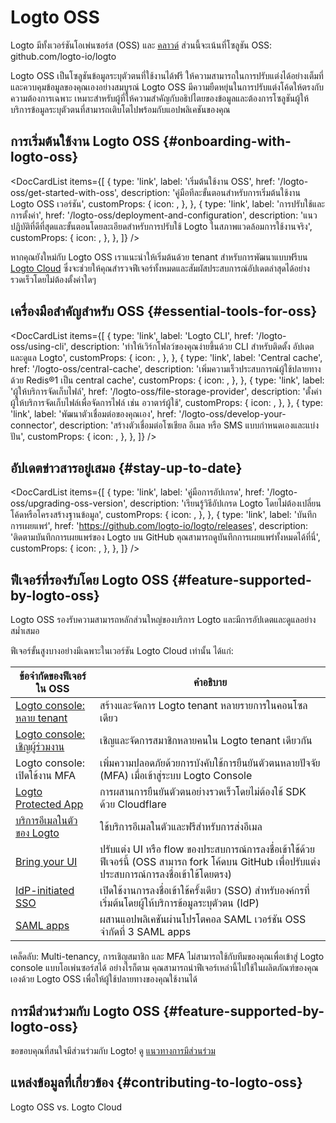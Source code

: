 
# Logto OSS

Logto มีทั้งเวอร์ชันโอเพ่นซอร์ส (OSS) และ [คลาวด์](/logto-cloud) ส่วนนี้จะเน้นที่โซลูชัน OSS: <Url href="https://github.com/logto-io/logto">github.com/logto-io/logto</Url>

Logto OSS เป็นโซลูชันข้อมูลระบุตัวตนที่ใช้งานได้ฟรี ให้ความสามารถในการปรับแต่งได้อย่างเต็มที่และควบคุมข้อมูลของคุณเองอย่างสมบูรณ์ Logto OSS มีความยืดหยุ่นในการปรับแต่งโค้ดให้ตรงกับความต้องการเฉพาะ เหมาะสำหรับผู้ที่ให้ความสำคัญกับอธิปไตยของข้อมูลและต้องการโซลูชันผู้ให้บริการข้อมูลระบุตัวตนที่สามารถเติบโตไปพร้อมกับแอปพลิเคชันของคุณ

## การเริ่มต้นใช้งาน Logto OSS \{#onboarding-with-logto-oss}

<DocCardList
  items={[
    {
      type: 'link',
      label: 'เริ่มต้นใช้งาน OSS',
      href: '/logto-oss/get-started-with-oss',
      description: 'คู่มือทีละขั้นตอนสำหรับการเริ่มต้นใช้งาน Logto OSS เวอร์ชัน',
      customProps: {
        icon: <RocketIcon />,
      },
    },
    {
      type: 'link',
      label: 'การปรับใช้และการตั้งค่า',
      href: '/logto-oss/deployment-and-configuration',
      description:
        'แนวปฏิบัติที่ดีที่สุดและขั้นตอนโดยละเอียดสำหรับการปรับใช้ Logto ในสภาพแวดล้อมการใช้งานจริง',
      customProps: {
        icon: <GearIcon />,
      },
    },
  ]}
/>

<Admonition type="tip" title="ต้องการเริ่มต้นอย่างรวดเร็ว?">

หากคุณยังใหม่กับ Logto OSS เราแนะนำให้เริ่มต้นด้วย tenant สำหรับการพัฒนาแบบฟรีบน [Logto Cloud](https://cloud.logto.io) ซึ่งจะช่วยให้คุณสำรวจฟีเจอร์ทั้งหมดและสัมผัสประสบการณ์อัปเดตล่าสุดได้อย่างรวดเร็วโดยไม่ต้องตั้งค่าใดๆ

</Admonition>

## เครื่องมือสำคัญสำหรับ OSS \{#essential-tools-for-oss}

<DocCardList
  items={[
    {
      type: 'link',
      label: 'Logto CLI',
      href: '/logto-oss/using-cli',
      description: 'ทำให้เวิร์กโฟลว์ของคุณง่ายขึ้นด้วย CLI สำหรับติดตั้ง อัปเดต และดูแล Logto',
      customProps: {
        icon: <CliIcon />,
      },
    },
    {
      type: 'link',
      label: 'Central cache',
      href: '/logto-oss/central-cache',
      description: 'เพิ่มความเร็วประสบการณ์ผู้ใช้ปลายทางด้วย Redis®1 เป็น central cache',
      customProps: {
        icon: <CentralCacheIcon />,
      },
    },
    {
      type: 'link',
      label: 'ผู้ให้บริการจัดเก็บไฟล์',
      href: '/logto-oss/file-storage-provider',
      description: 'ตั้งค่าผู้ให้บริการจัดเก็บไฟล์เพื่อจัดการไฟล์ เช่น อวาตาร์ผู้ใช้',
      customProps: {
        icon: <FileStorageIcon />,
      },
    },
    {
      type: 'link',
      label: 'พัฒนาตัวเชื่อมต่อของคุณเอง',
      href: '/logto-oss/develop-your-connector',
      description: 'สร้างตัวเชื่อมต่อโซเชียล อีเมล หรือ SMS แบบกำหนดเองและแบ่งปัน',
      customProps: {
        icon: <ConnectorsIcon />,
      },
    },
  ]}
/>
## อัปเดตข่าวสารอยู่เสมอ \{#stay-up-to-date}

<DocCardList
  items={[
    {
      type: 'link',
      label: 'คู่มือการอัปเกรด',
      href: '/logto-oss/upgrading-oss-version',
      description: 'เรียนรู้วิธีอัปเกรด Logto โดยไม่ต้องเปลี่ยนโค้ดหรือโครงสร้างฐานข้อมูล',
      customProps: {
        icon: <UpdateIcon />,
      },
    },
    {
      type: 'link',
      label: 'บันทึกการเผยแพร่',
      href: 'https://github.com/logto-io/logto/releases',
      description:
        'ติดตามบันทึกการเผยแพร่ของ Logto บน GitHub คุณสามารถดูบันทึกการเผยแพร่ทั้งหมดได้ที่นี่',
      customProps: {
        icon: <DocumentIcon />,
      },
    },
  ]}
/>

## ฟีเจอร์ที่รองรับโดย Logto OSS \{#feature-supported-by-logto-oss}

Logto OSS รองรับความสามารถหลักส่วนใหญ่ของบริการ Logto และมีการอัปเดตและดูแลอย่างสม่ำเสมอ

ฟีเจอร์ขั้นสูงบางอย่างมีเฉพาะในเวอร์ชัน Logto Cloud เท่านั้น ได้แก่:

| ข้อจำกัดของฟีเจอร์ใน OSS                                                         | คำอธิบาย                                                                                                                                        |
| -------------------------------------------------------------------------------- | ----------------------------------------------------------------------------------------------------------------------------------------------- |
| [Logto console: หลาย tenant](/logto-cloud/tenant-settings)                       | สร้างและจัดการ Logto tenant หลายรายการในคอนโซลเดียว                                                                                             |
| [Logto console: เชิญผู้ร่วมงาน](/logto-cloud/tenant-member-management)           | เชิญและจัดการสมาชิกหลายคนใน Logto tenant เดียวกัน                                                                                               |
| Logto console: เปิดใช้งาน MFA                                                    | เพิ่มความปลอดภัยด้วยการบังคับใช้การยืนยันตัวตนหลายปัจจัย (MFA) เมื่อเข้าสู่ระบบ Logto Console                                                   |
| [Logto Protected App](/integrate-logto/protected-app)                            | การผสานการยืนยันตัวตนอย่างรวดเร็วโดยไม่ต้องใช้ SDK ด้วย Cloudflare                                                                              |
| [บริการอีเมลในตัวของ Logto](/connectors/email-connectors/built-in-email-service) | ใช้บริการอีเมลในตัวและฟรีสำหรับการส่งอีเมล                                                                                                      |
| [Bring your UI](/customization/bring-your-ui)                                    | ปรับแต่ง UI หรือ flow ของประสบการณ์การลงชื่อเข้าใช้ด้วยฟีเจอร์นี้ (OSS สามารถ fork โค้ดบน GitHub เพื่อปรับแต่งประสบการณ์การลงชื่อเข้าใช้โดยตรง) |
| [IdP-initiated SSO](/end-user-flows/enterprise-sso/idp-initiated-sso)            | เปิดใช้งานการลงชื่อเข้าใช้ครั้งเดียว (SSO) สำหรับองค์กรที่เริ่มต้นโดยผู้ให้บริการข้อมูลระบุตัวตน (IdP)                                          |
| [SAML apps](/integrate-logto/saml-app)                                           | ผสานแอปพลิเคชันผ่านโปรโตคอล SAML เวอร์ชัน OSS จำกัดที่ 3 SAML apps                                                                              |

เคล็ดลับ: Multi-tenancy, การเชิญสมาชิก และ MFA ไม่สามารถใช้กับทีมของคุณเพื่อเข้าสู่ Logto console แบบโอเพ่นซอร์สได้ อย่างไรก็ตาม คุณสามารถนำฟีเจอร์เหล่านี้ไปใช้ในผลิตภัณฑ์ของคุณเองด้วย Logto OSS เพื่อให้ผู้ใช้ปลายทางของคุณใช้งานได้

## การมีส่วนร่วมกับ Logto OSS \{#feature-supported-by-logto-oss}

ขอขอบคุณที่สนใจมีส่วนร่วมกับ Logto! ดู [แนวทางการมีส่วนร่วม](/logto-oss/contribution)

## แหล่งข้อมูลที่เกี่ยวข้อง \{#contributing-to-logto-oss}

<Url href="https://blog.logto.io/logto-oss-vs-logto-cloud">Logto OSS vs. Logto Cloud</Url>
